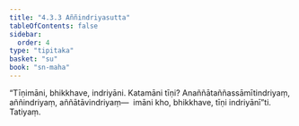 ```yaml
---
title: "4.3.3 Aññindriyasutta"
tableOfContents: false
sidebar:
  order: 4
type: "tipitaka"
basket: "su"
book: "sn-maha"
---
```



<DynamicBreadcrumb />

<Division number="493" book="sn-maha" bookNo="14" page="180">

<Paragraph number="1065" book="sn-maha">
“Tīṇimāni, bhikkhave, indriyāni. Katamāni tīṇi? Anaññātaññassāmītindriyaṃ, aññindriyaṃ, aññātāvindriyaṃ—  imāni kho, bhikkhave, tīṇi indriyānī”ti.

</Paragraph>
</Division>

<Paragraph number="1066" type="center" book="sn-maha">
Tatiyaṃ.
</Paragraph>